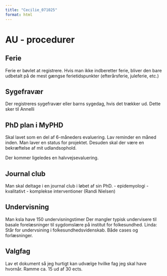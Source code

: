 ```yaml
---
title: "Cecilie_071025"
format: html
---
```


# AU - procedurer

## Ferie

Ferie er bøvlet at registrere. Hvis man ikke indberetter ferie, bliver den bare udbetalt på de mest gængse ferietidspunkter (efterårsferie, juleferie, etc.)

## Sygefravær

Der registreres sygefravær eller barns sygedag, hvis det trækker ud. Dette sker til Annelli

## PhD plan i MyPHD

Skal lavet som en del af 6-måneders evaluering. Lav reminder en måned inden. Man laver en status for projektet. Desuden skal der være en bekræftelse af mit udlandsophold. 

Der kommer ligeledes en halvvejsevaluering. 

## Journal club

Man skal deltage i en journal club i løbet af sin PhD. 
- epidemyologi
- kvalitativt
- komplekse interventioner (Randi Nielsen)

## Undervisning

Man ksla have 150 undervisningstimer
Der mangler typisk undervisere til basale forelæsninger til sygdomslære på institut for folkesundhed. 
Linda: Står for undervsining i folkesundhedsvidenskab. Både cases og forlæsninger. 

## Valgfag

Lav et dokument så jeg hurtigt kan udvælge hvilke fag jeg skal have hvornår. 
Ramme ca. 15 ud af 30 ects. 

